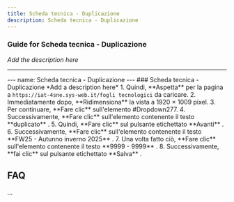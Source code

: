 ```yaml
---
title: Scheda tecnica - Duplicazione
description: Scheda tecnica - Duplicazione
---
```


### Guide for Scheda tecnica - Duplicazione

*Add the description here*

___

\--- name: Scheda tecnica - Duplicazione --- ### Scheda tecnica - Duplicazione \*Add a description here\* 1. Quindi, \*\*Aspetta\*\* per la pagina a `https://iat-4sne.sys-web.it/fogli tecnologici` da caricare. 2. Immediatamente dopo, \*\*Ridimensiona\*\* la vista a 1920 × 1009 pixel. 3. Per continuare, \*\*Fare clic\*\* sull'elemento #Dropdown277. 4. Successivamente, \*\*Fare clic\*\* sull'elemento contenente il testo \*\*duplicato\*\* . 5. Quindi, \*\*Fare clic\*\* sul pulsante etichettato \*\*Avanti\*\* . 6. Successivamente, \*\*Fare clic\*\* sull'elemento contenente il testo \*\*FW25 - Autunno inverno 2025\*\* . 7. Una volta fatto ciò, \*\*Fare clic\*\* sull'elemento contenente il testo \*\*9999 - 9999\*\* . 8. Successivamente, \*\*fai clic\*\* sul pulsante etichettato \*\*Salva\*\* .

FAQ
---

...